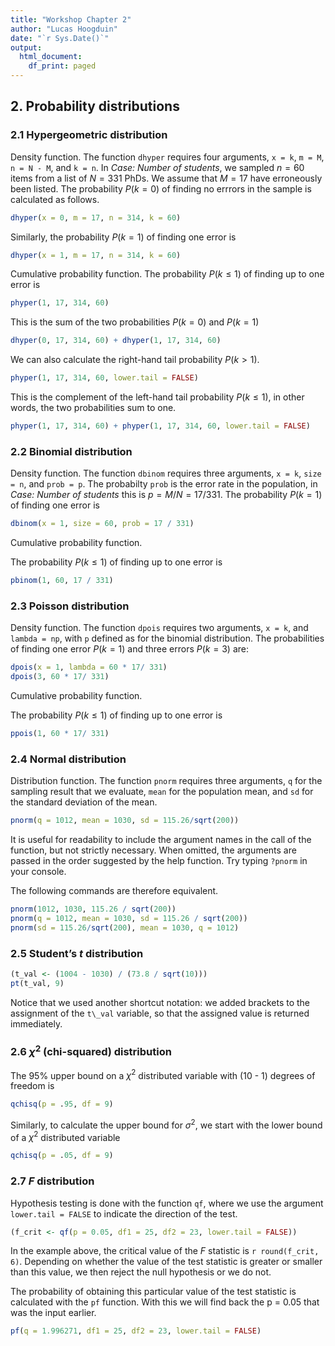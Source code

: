 ```yaml
---
title: "Workshop Chapter 2"
author: "Lucas Hoogduin"
date: "`r Sys.Date()`"
output:
  html_document:
    df_print: paged
---
```


## 2. Probability distributions

### 2.1 Hypergeometric distribution

Density function. The function `dhyper` requires four arguments, `x = k`, `m = M`, `n = N - M`, and `k = n`. In *Case: Number of students*, we sampled $n = 60$ items from a list of $N = 331$ PhDs. We assume that $M = 17$ have erroneously been listed. The probability $P(k = 0)$ of finding no errrors in the sample is calculated as follows.

```r
dhyper(x = 0, m = 17, n = 314, k = 60)
```

Similarly, the probability $P(k = 1)$ of finding one error is

```r
dhyper(x = 1, m = 17, n = 314, k = 60)
```

Cumulative probability function. The probability $P(k \leq 1)$ of finding up to one error is

```r
phyper(1, 17, 314, 60)
```

This is the sum of the two probabilities $P(k = 0)$ and $P(k = 1)$

```r
dhyper(0, 17, 314, 60) + dhyper(1, 17, 314, 60)
```

We can also calculate the right-hand tail probability $P(k > 1)$.

```r
phyper(1, 17, 314, 60, lower.tail = FALSE)
```

This is the complement of the left-hand tail probability $P(k \leq 1)$, in other words, the two probabilities sum to one.

```r
phyper(1, 17, 314, 60) + phyper(1, 17, 314, 60, lower.tail = FALSE)
```

### 2.2 Binomial distribution

Density function. The function `dbinom` requires three arguments, `x = k`, `size = n`, and `prob = p`. The probabilty `prob` is the error rate in the population, in *Case: Number of students* this is $p = M / N = 17 / 331$. The probability $P(k = 1)$ of finding one error is

```r
dbinom(x = 1, size = 60, prob = 17 / 331)
```

Cumulative probability function.

The probability $P(k \leq 1)$ of finding up to one error is

```r
pbinom(1, 60, 17 / 331)
```

### 2.3 Poisson distribution

Density function. The function `dpois` requires two arguments, `x = k`, and `lambda = np`, with `p` defined as for the binomial distribution. The probabilities of finding one error $P(k = 1)$ and three errors $P(k = 3)$ are:

```r
dpois(x = 1, lambda = 60 * 17/ 331)
dpois(3, 60 * 17/ 331)
```

Cumulative probability function.

The probability $P(k \leq 1)$ of finding up to one error is

```r
ppois(1, 60 * 17/ 331)
```

### 2.4 Normal distribution

Distribution function. The function `pnorm` requires three arguments, `q` for the sampling result that we evaluate, `mean` for the population mean, and `sd` for the standard deviation of the mean.

```r
pnorm(q = 1012, mean = 1030, sd = 115.26/sqrt(200))
```

It is useful for readability to include the argument names in the call of the function, but not strictly necessary. When omitted, the arguments are passed in the order suggested by the help function. Try typing `?pnorm` in your console.

The following commands are therefore equivalent.

```r
pnorm(1012, 1030, 115.26 / sqrt(200))
pnorm(q = 1012, mean = 1030, sd = 115.26 / sqrt(200))
pnorm(sd = 115.26/sqrt(200), mean = 1030, q = 1012)
```

### 2.5 Student's $t$ distribution

```r
(t_val <- (1004 - 1030) / (73.8 / sqrt(10)))
pt(t_val, 9)
```

Notice that we used another shortcut notation: we added brackets to the assignment of the `t\_val` variable, so that the assigned value is returned immediately.

### 2.6 $\chi^2$ (chi-squared) distribution

The 95\% upper bound on a $\chi^2$ distributed variable with (10 - 1) degrees of freedom is

```r
qchisq(p = .95, df = 9)
```

Similarly, to calculate the upper bound for $\sigma^2$, we start with the lower bound of a $\chi^2$ distributed variable

```r
qchisq(p = .05, df = 9)
```

### 2.7 $F$ distribution

Hypothesis testing is done with the function `qf`, where we use the argument `lower.tail = FALSE` to indicate the direction of the test.

```r
(f_crit <- qf(p = 0.05, df1 = 25, df2 = 23, lower.tail = FALSE))
```

In the example above, the critical value of the $F$ statistic is `r round(f_crit, 6)`. Depending on whether the value of the test statistic is greater or smaller than this value, we then reject the null hypothesis or we do not. 

The probability of obtaining this particular value of the test statistic is calculated with the `pf` function. With this we will find back the p = 0.05 that was the input earlier.

```r
pf(q = 1.996271, df1 = 25, df2 = 23, lower.tail = FALSE)
```
